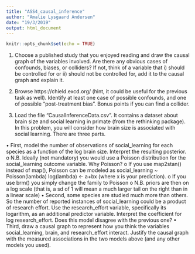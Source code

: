 ```yaml
---
title: "ASS4_causal_inference"
author: "Amalie Lysgaard Andersen"
date: "19/3/2019"
output: html_document
---
```


```r
knitr::opts_chunk$set(echo = TRUE)
```

1. Choose a published study that you enjoyed reading and draw the causal graph of the variables involved. Are there any obvious cases of confounds, biases, or colliders? If not, think of a variable that i) should be controlled for or ii) should not be controlled for, add it to the causal graph and explain it.

2. Browse https://chield.excd.org/ (hint, it could be useful for the previous task as well). Identify at least one case of possible confounds, and one of possible “post-treatment bias”. Bonus points if you can find a collider.

3. Load the file “CausalInferenceData.csv”. It contains a dataset about brain size and social learning in primate (from the rethinking package). In this problem, you will consider how brain size is associated with social learning. There are three parts.

•	First, model the number of observations of social_learning for each species as a function of the log brain size. Interpret the resulting posterior.
o	N.B. Ideally (not mandatory) you would use a Poisson distribution for the social_learning outcome variable. Why Poisson? 
o	If you use map2stan() instead of map(), Poisson can be modeled as 
  social_learning ~ Poisson(lambda)
  log(lambda) <- a+bx (where x is your prediction).
o	If you use brm() you simply change the family to Poisson
o	N.B. priors are then on a log scale (that is, a sd of 1 will mean a much larger tail on the right than in a linear scale)
•	Second, some species are studied much more than others. So the number of reported instances of social_learning could be a product of research effort. Use the research_effort variable, specifically its logarithm, as an additional predictor variable. Interpret the coefficient for log research_effort. Does this model disagree with the previous one?
•	Third, draw a causal graph to represent how you think the variables social_learning, brain, and research_effort interact. Justify the causal graph with the measured associations in the two models above (and any other models you used).
